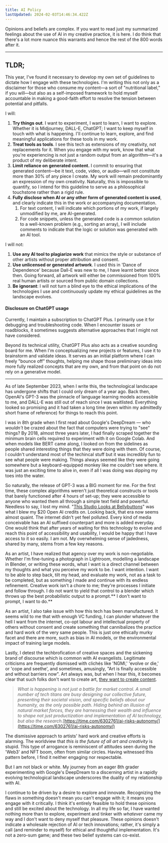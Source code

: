 ```yaml
---
title: AI Policy
lastUpdated: 2024-02-03T14:46:34.422Z
---
```


Opinions and beliefs are complex. If you want to read just my summarized feelings about the use of AI in my creative practice, it is here. I do think that there's a lot more nuance this warrants and hence the rest of the 800 words after it.

***

## TLDR;

This year, I've found it necessary to develop my own set of guidelines to dictate how I engage with these technologies. I'm writing this not only as a disclaimer for those who consume my content—a sort of "nutritional label," if you will—but also as a self-imposed framework to hold myself accountable in making a good-faith effort to resolve the tension between potential and pitfalls.

I will:

1. **Try things out**. I want to experiment, I want to learn, I want to explore. Whether it is Midjourney, DALL-E, ChatGPT; I want to keep myself in touch with what is happening. I'll continue to learn, explore, and find meaningful applications for these tools in my work.
2. **Treat tools as tools**. I see this tech as extensions of my creativity, not replacements for it. When you engage with my work, know that what you're experiencing is not just a random output from an algorithm—it's a product of my deliberate intent.
3. **Limit reliance on generated content.** I commit to ensuring that generated content—be it text, code, video, or audio—will not constitute more than 30% of any piece I create. My work will remain predominantly an expression of my own creativity. Naturally, this is impossible to quantify, so I intend for this guideline to serve as a philosophical touchstone rather than a rigid rule.
4. **Fully disclose when AI or any other form of generated content is used**, and clearly indicate this in the work or accompanying documentation.
   1. For text content, I will indicate which portions of my work, if largely unmodified by me, are AI-generated.
   2. For code snippets, unless the generated code is a common solution to a well-known problem (e.g., sorting an array), I will include comments to indicate that the logic or solution was generated with an AI tool.

I will not:

1. **Use any AI tool to plagiarize work** that mimics the style or substance of other artists without proper attribution and consent.
2. **Use unlicensed or generated artwork**. I used this in 'Dance of Dependence' because Dall-E was new to me, I have learnt better since then. Going forward, all artwork will either be commissioned from 100% real human artists or sourced from public domain collections.
3. **Be ignorant**: I will not turn a blind eye to the ethical implications of the technologies I use and continuously update my ethical guidelines as the landscape evolves.

#### Disclosure on ChatGPT usage

Currently, I maintain a subscription to ChatGPT Plus. I primarily use it for debugging and troubleshooting code. When I encounter issues or roadblocks, it sometimes suggests alternative approaches that I might not have considered.

Beyond its technical utility, ChatGPT Plus also acts as a creative sounding board for me. When I'm conceptualizing new projects or features, I use it to brainstorm and validate ideas. It serves as an initial platform where I can freely "bounce off" thoughts, helping me shape those preliminary ideas into more fully realized concepts that are my own, and from that point on do not rely on a generative model.

***

As of late September 2023, when I write this, the technological landscape has undergone shifts that I could only dream of a year ago. Back then, OpenAI's GPT-3 was the pinnacle of language learning models accessible to me, and DALL-E was still out of reach since I was waitlisted. Everything looked so promising and it had taken a long time (even within my admittedly short frame of reference) for things to reach this point.

I was in 8th grade when I first read about Google's DeepDream — who *wouldn't* be crazed about the fact that computers were trying to "see" things? By 2018, almost three years later, I had finally scraped together the minimum brain cells required to experiment with it on Google Colab. And when models like BERT came along, I looked on from the sidelines as people shared interesting things that they were doing with them. Of course, I couldn't understand most of the techincal stuff but it was incredibly fun to see what people were making. Things always seemed like they were going somewhere but a keyboard-equipped monkey like me couldn't see where. It was just an exciting time to alive in, even if all I was doing was dipping my toes into the water.

So naturally, the release of GPT-3 was a BIG moment for me. For the first time, these complex algorithms weren't just theoretical constructs or tools that barely functioned after 4 hours of set-up; they were accessible to anyone who wanted them all through a simple text field and powerful. Needless to say, I lost my mind. "[This Studio Looks at Bellybuttons](https://thedivtagguy.netlify.app/projects/bellybutton/)" was what I blew my $20 Open AI credits on. Looking back, that era now seems almost quaint. The internet didn't yet feel polluted. Every kind of media conceivable has an AI suffixed counterpart and more is added everyday. One would think that after years of waiting for this technology to evolve and reach this point of accessibility and usability, I would be happy that I have access to it so easily. I am not. My overwhelming sense of jadedness, shared by many, stems from a few key reasons.

As an artist, I have realized that agency over my work is non-negotiable. Whether I'm fine-tuning a photograph in Lightroom, modelling a landscape in Blender, or writing these words, what I want is a direct channel between my thoughts and what you perceive my work to be. I want intention. I want to be able to step back, tilt my head, and evaluate my work, not as a task to be completed, but as something *I* made and continue with its endless refinement. Creative work isn't a chore to me; they're processes I initiate and follow through. I do not want to yield that control to a blender which throws up the best probabilistic output to a prompt.** I don't want to prompt, I want to do.**

As an artist, I also take issue with how this tech has been manufactured. It seems wild to me that with enough VC funding, I can plunder whatever the hell I want from the internet, co-opt labour and intellectual property of others without consent and create something that cannibalizes the practice and hard work of the very same people. This is just one ethically murky facet and there are more, such as bias in AI models, or the environmental impact of training large models.

Lastly, I detest the techbrofication of creative spaces and the sickening brand of discourse which is common with AI evangelists. Legitimate criticisms are frequently dismissed with clichés like 'NGMI,' 'evolve or die,' or 'cope and seethe', and sometimes, amusingly, "Art is finally accessible and without barriers now". Art always was, but when I hear this, it becomes clear that such folks don't want to create art, [they want to create content](https://twitter.com/codyschneiderxx/status/1703461460569895002).

> *What is happening is not just a battle for market control. A small number of tech titans are busy designing our collective future, presenting their societal vision, and specific beliefs about our humanity, as the only possible path. Hiding behind an illusion of natural market forces, they are harnessing their wealth and influence to shape not just productization and implementation of AI technology, but also the research.*[https://time.com/6302761/ai-risks-autonomy/](https://time.com/6302761/ai-risks-autonomy/)

The dismissive approach to artists' hard work and creative efforts is alarming. The worldview that *this is the future of all art and creativity* is stupid. This type of arrogance is reminiscent of attitudes seen during the 
'Web3' and NFT boom, often from similar circles. Having witnessed this pattern before, I find it neither engaging nor respectable.

But I am not black or white. My journey from an eager 8th grader experimenting with Google's DeepDream to a discerning artist in a rapidly evolving technological landscape underscores the duality of my relationship with AI. 

I continue to be driven by a desire to explore and innovate. Recognizing the flaws in something doesn't mean you can't engage with it; it means you engage with it critically. I think it's entirely feasible to hold these opinions and still be excited about the technology. In all my life so far, I have wanted nothing more than to explore, experiment and tinker with *whatever* came my way and I don't want to deny myself that pleasure. These opinions doesn't indicate a wholesale rejection of AI or tech innovations; rather, it's simply a call (and reminder to myself) for ethical and thoughtful implementation. It's not a zero-sum game; and these two belief systems can co-exist.
